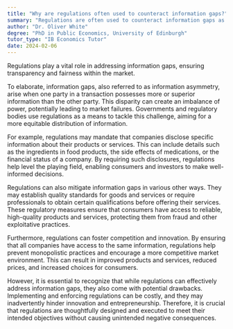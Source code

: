 ```yaml
---
title: "Why are regulations often used to counteract information gaps?"
summary: "Regulations are often used to counteract information gaps as they ensure transparency and fairness in the market."
author: "Dr. Oliver White"
degree: "PhD in Public Economics, University of Edinburgh"
tutor_type: "IB Economics Tutor"
date: 2024-02-06
---
```


Regulations play a vital role in addressing information gaps, ensuring transparency and fairness within the market.

To elaborate, information gaps, also referred to as information asymmetry, arise when one party in a transaction possesses more or superior information than the other party. This disparity can create an imbalance of power, potentially leading to market failures. Governments and regulatory bodies use regulations as a means to tackle this challenge, aiming for a more equitable distribution of information.

For example, regulations may mandate that companies disclose specific information about their products or services. This can include details such as the ingredients in food products, the side effects of medications, or the financial status of a company. By requiring such disclosures, regulations help level the playing field, enabling consumers and investors to make well-informed decisions.

Regulations can also mitigate information gaps in various other ways. They may establish quality standards for goods and services or require professionals to obtain certain qualifications before offering their services. These regulatory measures ensure that consumers have access to reliable, high-quality products and services, protecting them from fraud and other exploitative practices.

Furthermore, regulations can foster competition and innovation. By ensuring that all companies have access to the same information, regulations help prevent monopolistic practices and encourage a more competitive market environment. This can result in improved products and services, reduced prices, and increased choices for consumers.

However, it is essential to recognize that while regulations can effectively address information gaps, they also come with potential drawbacks. Implementing and enforcing regulations can be costly, and they may inadvertently hinder innovation and entrepreneurship. Therefore, it is crucial that regulations are thoughtfully designed and executed to meet their intended objectives without causing unintended negative consequences.
    